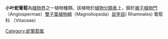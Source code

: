 {{Unreferenced|time=2017-12-11T12:46:34+00:00}}
'''小叶蛇葡萄'''為[[植物界|植物界]]之一植物種類。該植物於[[植物分類表|植物分類表]]上，歸於[[被子植物門|被子植物門]]（Angiospermae）[[雙子葉植物綱|雙子葉植物綱]]（Magnoliopsida）[[鼠李目|鼠李目]]( Rhamnales) 葡萄科 （Vitaceae）
[[Category:蛇葡萄属|Category:蛇葡萄属]]